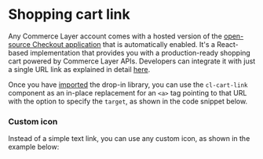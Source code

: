 
<Meta
  title={meta.title}
  argTypes={meta.argTypes}
/>

# Shopping cart link

Any Commerce Layer account comes with a hosted version of the [open-source Checkout application](https://github.com/commercelayer/commercelayer-cart) that is automatically enabled. It's a React-based implementation that provides you with a production-ready shopping cart powered by Commerce Layer APIs. Developers can integrate it with just a single URL link as explained in detail [here](https://github.com/commercelayer/commercelayer-cart#hosted-version).

Once you have [imported](?path=/docs/getting-started--page) the drop-in library, you can use the `cl-cart-link` component as an in-place replacement for an `<a>` tag pointing to that URL with the option to specify the `target`, as shown in the code snippet below.

<Canvas withSource="open">
  <Story story={Basic} name="Basic" />
</Canvas>

<ArgsTable story='Basic' />

### Custom icon

Instead of a simple text link, you can use any custom icon, as shown in the example below:

<Canvas withSource="open">
  <Story story={WithIcon} name="Custom icon" />
</Canvas>
